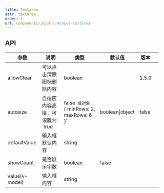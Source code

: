 ```yaml
---
title: Textarea
attr: textarea
order: 1
url: components/input-cn#input-textarea
---
```



## API

| 参数 | 说明 | 类型 | 默认值 | 版本 |  |
| --- | --- | --- | --- | --- | --- |
| allowClear | 可以点击清除图标删除内容 | boolean |  | 1.5.0 |  |
| autosize | 自适应内容高度，可设置为 `true | false` 或对象：`{ minRows: 2, maxRows: 6 }` | boolean\|object | false |  |
| defaultValue | 输入框默认内容 | string |  |  |  |
| showCount | 是否展示字数 | boolean | false |  |  |
| value(v-model) | 输入框内容 | string |  |  |  |
